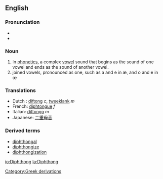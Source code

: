 ==English==
===Pronunciation===
*{{IPA|/ˈdɪfθɒŋ/ or /ˈdɪp θɒŋ/ (US) or /ˈdɪfθɑŋ/ (CA)}}
*{{Audio|en-ca-diphthong.ogg|Audio (CA)}}

===Noun===
{{wikipedia}}
#In [[phonetics]], a complex [[vowel]] sound that begins as the sound of one vowel and ends as the sound of another vowel.
# joined vowels, pronounced as one, such as a and e in æ, and o and e in œ

=== Translations ===
*Dutch : [[diftong]] ''c'', [[tweeklank]] ''m''
*French: [[diphtongue]] ''f''
*Italian: [[dittongo]] ''m''
*Japanese: [[二重母音]]
===Derived terms===
*[[diphthongal]] 
*[[diphthongize]]
*[[diphthongization]]
[[Category:Greek derivations]]

[[io:Diphthong]]
[[la:Diphthong]]